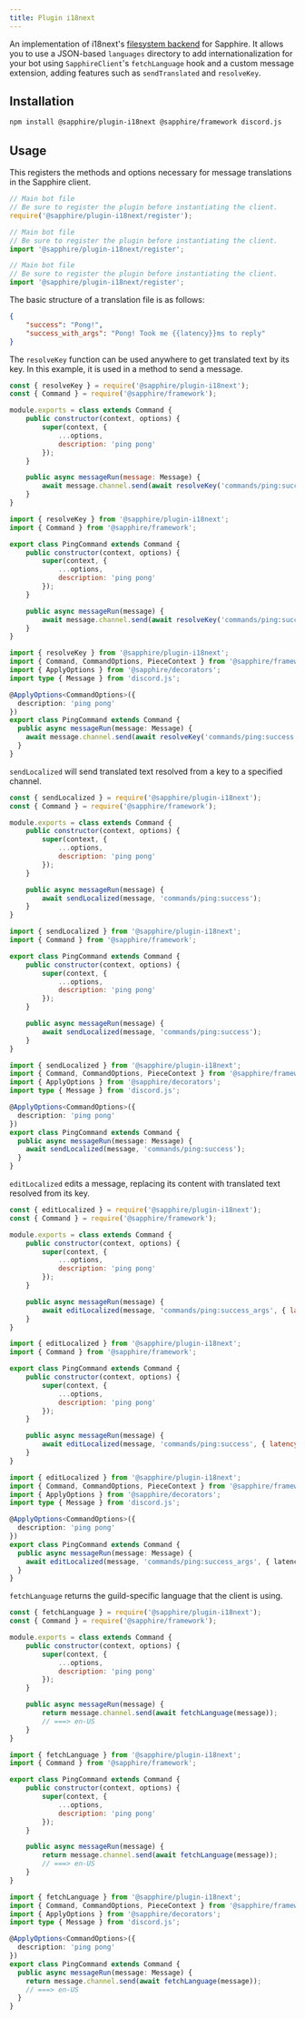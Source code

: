 ```yaml
---
title: Plugin i18next
---
```



An implementation of i18next's [filesystem backend] for Sapphire. It allows you to use a JSON-based `languages`
directory to add internationalization for your bot using `SapphireClient`'s `fetchLanguage` hook and a custom message
extension, adding features such as `sendTranslated` and `resolveKey`.

[filesystem backend]: https://github.com/i18next/i18next-fs-backend

## Installation

```bash npm2yarn2pnpm
npm install @sapphire/plugin-i18next @sapphire/framework discord.js
```

## Usage

This registers the methods and options necessary for message translations in the Sapphire client.

<Tabs groupId="language-choice">
<TabItem value="javascript" label="JavaScript" default>

```javascript
// Main bot file
// Be sure to register the plugin before instantiating the client.
require('@sapphire/plugin-i18next/register');
```

</TabItem>
<TabItem value="esm" label="ESM">

```javascript
// Main bot file
// Be sure to register the plugin before instantiating the client.
import '@sapphire/plugin-i18next/register';
```

</TabItem>
<TabItem value="typescript" label="TypeScript">

```typescript
// Main bot file
// Be sure to register the plugin before instantiating the client.
import '@sapphire/plugin-i18next/register';
```

</TabItem>
</Tabs>

The basic structure of a translation file is as follows:

<!-- languages/en-US/commands/ping.json -->
```json
{
	"success": "Pong!",
	"success_with_args": "Pong! Took me {{latency}}ms to reply"
}
```

The `resolveKey` function can be used anywhere to get translated text by its key. In this example, it is used in a
method to send a message.

<Tabs groupId="language-choice">
<TabItem value="javascript" label="JavaScript" default>

```javascript
const { resolveKey } = require('@sapphire/plugin-i18next');
const { Command } = require('@sapphire/framework');

module.exports = class extends Command {
	public constructor(context, options) {
		super(context, {
			...options,
			description: 'ping pong'
		});
	}

	public async messageRun(message: Message) {
		await message.channel.send(await resolveKey('commands/ping:success'));
	}
}

```

</TabItem>

<TabItem value="esm" label="ESM">

```javascript
import { resolveKey } from '@sapphire/plugin-i18next';
import { Command } from '@sapphire/framework';

export class PingCommand extends Command {
	public constructor(context, options) {
		super(context, {
			...options,
			description: 'ping pong'
		});
	}

	public async messageRun(message) {
		await message.channel.send(await resolveKey('commands/ping:success'));
	}
}

```

</TabItem>

<TabItem value="typescript" label="TypeScript">

```typescript
import { resolveKey } from '@sapphire/plugin-i18next';
import { Command, CommandOptions, PieceContext } from '@sapphire/framework';
import { ApplyOptions } from '@sapphire/decorators';
import type { Message } from 'discord.js';

@ApplyOptions<CommandOptions>({
  description: 'ping pong'
})
export class PingCommand extends Command {
  public async messageRun(message: Message) {
    await message.channel.send(await resolveKey('commands/ping:success'));
  }
}
```

</TabItem>
</Tabs>

`sendLocalized` will send translated text resolved from a key to a specified channel.

<Tabs groupId="language-choice">
<TabItem value="javascript" label="JavaScript" default>

```javascript {13}
const { sendLocalized } = require('@sapphire/plugin-i18next');
const { Command } = require('@sapphire/framework');

module.exports = class extends Command {
	public constructor(context, options) {
		super(context, {
			...options,
			description: 'ping pong'
		});
	}

	public async messageRun(message) {
		await sendLocalized(message, 'commands/ping:success');
	}
}
```

</TabItem>

<TabItem value="esm" label="ESM">

```javascript {13}
import { sendLocalized } from '@sapphire/plugin-i18next';
import { Command } from '@sapphire/framework';

export class PingCommand extends Command {
	public constructor(context, options) {
		super(context, {
			...options,
			description: 'ping pong'
		});
	}

	public async messageRun(message) {
		await sendLocalized(message, 'commands/ping:success');
	}
}
```

</TabItem>

<TabItem value="typescript" label="TypeScript">

```typescript {11}
import { sendLocalized } from '@sapphire/plugin-i18next';
import { Command, CommandOptions, PieceContext } from '@sapphire/framework';
import { ApplyOptions } from '@sapphire/decorators';
import type { Message } from 'discord.js';

@ApplyOptions<CommandOptions>({
  description: 'ping pong'
})
export class PingCommand extends Command {
  public async messageRun(message: Message) {
    await sendLocalized(message, 'commands/ping:success');
  }
}
```

</TabItem>
</Tabs>

`editLocalized` edits a message, replacing its content with translated text resolved from its key.

<Tabs groupId="language-choice">

<TabItem value="javascript" label="JavaScript">

```javascript {13}
const { editLocalized } = require('@sapphire/plugin-i18next');
const { Command } = require('@sapphire/framework');

module.exports = class extends Command {
	public constructor(context, options) {
		super(context, {
			...options,
			description: 'ping pong'
		});
	}

	public async messageRun(message) {
		await editLocalized(message, 'commands/ping:success_args', { latency: ws.ping });
	}
}
```

</TabItem>

<TabItem value="esm" label="ESM">

```javascript {13}
import { editLocalized } from '@sapphire/plugin-i18next';
import { Command } from '@sapphire/framework';

export class PingCommand extends Command {
	public constructor(context, options) {
		super(context, {
			...options,
			description: 'ping pong'
		});
	}

	public async messageRun(message) {
		await editLocalized(message, 'commands/ping:success', { latency: ws.ping });
	}
}
```

</TabItem>
<TabItem value="typescript" label="TypeScript">

```typescript {11}
import { editLocalized } from '@sapphire/plugin-i18next';
import { Command, CommandOptions, PieceContext } from '@sapphire/framework';
import { ApplyOptions } from '@sapphire/decorators';
import type { Message } from 'discord.js';

@ApplyOptions<CommandOptions>({
  description: 'ping pong'
})
export class PingCommand extends Command {
  public async messageRun(message: Message) {
    await editLocalized(message, 'commands/ping:success_args', { latency: ws.ping });
  }
}
```

</TabItem>
</Tabs>

`fetchLanguage` returns the guild-specific language that the client is using.

<Tabs groupId="language-choice">
<TabItem value="javascript" label="JavaScript">

```javascript {13}
const { fetchLanguage } = require('@sapphire/plugin-i18next');
const { Command } = require('@sapphire/framework');

module.exports = class extends Command {
	public constructor(context, options) {
		super(context, {
			...options,
			description: 'ping pong'
		});
	}

	public async messageRun(message) {
		return message.channel.send(await fetchLanguage(message));
		// ===> en-US
	}
}
```

</TabItem>
<TabItem value="esm" label="ESM">

```javascript {13}
import { fetchLanguage } from '@sapphire/plugin-i18next';
import { Command } from '@sapphire/framework';

export class PingCommand extends Command {
	public constructor(context, options) {
		super(context, {
			...options,
			description: 'ping pong'
		});
	}

	public async messageRun(message) {
		return message.channel.send(await fetchLanguage(message));
		// ===> en-US
	}
}
```

</TabItem>
<TabItem value="typescript" label="TypeScript">

```typescript {11}
import { fetchLanguage } from '@sapphire/plugin-i18next';
import { Command, CommandOptions, PieceContext } from '@sapphire/framework';
import { ApplyOptions } from '@sapphire/decorators';
import type { Message } from 'discord.js';

@ApplyOptions<CommandOptions>({
  description: 'ping pong'
})
export class PingCommand extends Command {
  public async messageRun(message: Message) {
    return message.channel.send(await fetchLanguage(message));
    // ===> en-US
  }
}
```

</TabItem>
</Tabs>
